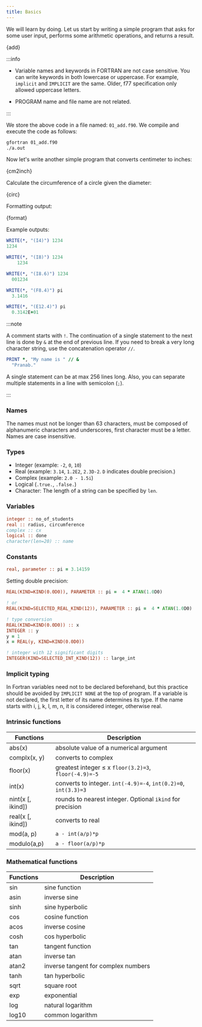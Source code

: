 ```yaml
---
title: Basics
---
```


We will learn by doing. Let us start by writing a simple program that asks for
some user input, performs some arithmetic operations, and returns a result.


<CodeBlock className="fortran" title="src/01_add.f90">{add}</CodeBlock>

:::info

- Variable names and keywords in FORTRAN are not case sensitive. You can write
keywords in both lowercase or uppercase. For example, `implicit` and `IMPLICIT`
are the same. Older, f77 specification only allowed uppercase letters.

- PROGRAM name and file name are not related.

:::

We store the above code in a file named: `01_add.f90`. We compile and execute
the code as follows:
```bash
gfortran 01_add.f90
./a.out
```

Now let's write another simple program that converts centimeter to inches:


<CodeBlock className="fortran" title="src/02_cm2inch.f90">{cm2inch}</CodeBlock>

Calculate the circumference of a circle given the diameter:


<CodeBlock className="fortran" title="src/03_circ.f90">{circ}</CodeBlock>

Formatting output:


<CodeBlock className="fortran" title="src/04_format.f90">{format}</CodeBlock>

Example outputs:

```fortran
WRITE(*, "(I4)") 1234
1234

WRITE(*, "(I8)") 1234
    1234

WRITE(*, "(I8.6)") 1234
  001234

WRITE(*, "(F8.4)") pi
  3.1416

WRITE(*, "(E12.4)") pi
  0.3142E+01
```

:::note

A comment starts with `!`. The continuation of a single statement to the next
line is done by `&` at the end of previous line. If you need to break a very
long character string, use the concatenation operator `//`.

```fortran
PRINT *, "My name is " // &
  "Pranab."
```

A single statement can be at max 256 lines long. Also, you can separate multiple
statements in a line with semicolon (`;`).

:::

### Names
The names must not be longer than 63 characters, must be composed of
alphanumeric characters and underscores, first character must be a letter. Names
are case insensitive.

### Types
- Integer (example: `-2`, `0`, `10`)
- Real (example: `3.14`, `1.2E2`, `2.3D-2`. `D` indicates double precision.)
- Complex (example: `2.0 - 1.5i`)
- Logical (`.true.`, `.false.`)
- Character: The length of a string can be specified by `len`.

### Variables
```fortran
integer :: no_of_students
real :: radius, circumference
complex :: cx
logical :: done
character(len=20) :: name
```

### Constants
```fortran
real, parameter :: pi = 3.14159
```

Setting double precision:
```fortran
REAL(KIND=KIND(0.0D0)), PARAMETER :: pi =  4 * ATAN(1.0D0)

! or
REAL(KIND=SELECTED_REAL_KIND(12)), PARAMETER :: pi =  4 * ATAN(1.0D0)

! type conversion
REAL(KIND=KIND(0.0D0)) :: x
INTEGER :: y
y = 1
x = REAL(y, KIND=KIND(0.0D0))

! integer with 12 significant digits
INTEGER(KIND=SELECTED_INT_KIND(12)) :: large_int
```

### Implicit typing
In Fortran variables need not to be declared beforehand, but this practice
should be avoided by `IMPLICIT NONE` at the top of program. If a variable is not
declared, the first letter of its name determines its type. If the name starts
with i, j, k, l, m, n, it is considered integer, otherwise real.

### Intrinsic functions
Functions | Description
--------- | -----------
abs(x)    | absolute value of a numerical argument
complx(x, y) | converts to complex
floor(x)  | greatest integer ≤ x `floor(3.2)=3`, `floor(-4.9)=-5`
int(x)    | converts to integer. `int(-4.9)=-4`, `int(0.2)=0`, `int(3.3)=3`
nint(x [, ikind]) | rounds to nearest integer. Optional `ikind` for precision
real(x [, ikind]) | converts to real
mod(a, p) | `a - int(a/p)*p`
modulo(a,p) | `a - floor(a/p)*p`

### Mathematical functions
Functions | Description
--------- | -----------
sin       | sine function
asin      | inverse sine
sinh      | sine hyperbolic
cos       | cosine function
acos      | inverse cosine
cosh      | cos hyperbolic
tan       | tangent function
atan      | inverse tan
atan2     | inverse tangent for complex numbers
tanh      | tan hyperbolic
sqrt      | square root
exp       | exponential
log       | natural logarithm
log10     | common logarithm

